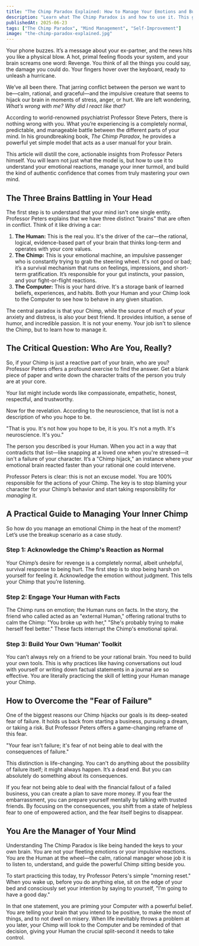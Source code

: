 ```yaml
---
title: "The Chimp Paradox Explained: How to Manage Your Emotions and Build Real Confidence"
description: "Learn what The Chimp Paradox is and how to use it. This guide explains Professor Steve Peters's model for managing your emotional 'Chimp' to stop negative reactions and build real confidence."
publishedAt: 2025-06-23
tags: ["The Chimp Paradox", "Mind Management", "Self-Improvement"]
image: "the-chimp-paradox-explained.jpg"
---
```



<BlogPageLayout frontmatter={frontmatter}>
Your phone buzzes. It’s a message about your ex-partner, and the news hits you like a physical blow. A hot, primal feeling floods your system, and your brain screams one word: Revenge. You think of all the things you could say, the damage you could do. Your fingers hover over the keyboard, ready to unleash a hurricane.

We’ve all been there. That jarring conflict between the person we want to be—calm, rational, and graceful—and the impulsive creature that seems to hijack our brain in moments of stress, anger, or hurt. We are left wondering, _What’s wrong with me? Why did I react like that?_

According to world-renowned psychiatrist Professor Steve Peters, there is nothing wrong with you. What you’re experiencing is a completely normal, predictable, and manageable battle between the different parts of your mind. In his groundbreaking book, _The Chimp Paradox_, he provides a powerful yet simple model that acts as a user manual for your brain.

This article will distill the core, actionable insights from Professor Peters himself. You will learn not just what the model is, but how to use it to understand your emotional reactions, manage your inner turmoil, and build the kind of authentic confidence that comes from truly mastering your own mind.

## The Three Brains Battling in Your Head

The first step is to understand that your mind isn't one single entity. Professor Peters explains that we have three distinct "brains" that are often in conflict. Think of it like driving a car:

1.  **The Human:** This is the real you. It's the driver of the car—the rational, logical, evidence-based part of your brain that thinks long-term and operates with your core values.
2.  **The Chimp:** This is your emotional machine, an impulsive passenger who is constantly trying to grab the steering wheel. It's not good or bad; it’s a survival mechanism that runs on feelings, impressions, and short-term gratification. It’s responsible for your gut instincts, your passion, and your fight-or-flight reactions.
3.  **The Computer:** This is your hard drive. It's a storage bank of learned beliefs, experiences, and habits. Both your Human and your Chimp look to the Computer to see how to behave in any given situation.

The central paradox is that your Chimp, while the source of much of your anxiety and distress, is also your best friend. It provides intuition, a sense of humor, and incredible passion. It is not your enemy. Your job isn't to silence the Chimp, but to learn how to manage it.

## The Critical Question: Who Are You, Really?

So, if your Chimp is just a reactive part of your brain, who are you? Professor Peters offers a profound exercise to find the answer. Get a blank piece of paper and write down the character traits of the person you truly are at your core.

Your list might include words like compassionate, empathetic, honest, respectful, and trustworthy.

Now for the revelation. According to the neuroscience, that list is not a description of who you hope to be.

<Quote>
  "That is you. It's not how you hope to be, it is you. It's not a myth. It's
  neuroscience. It's you."
</Quote>

The person you described is your Human. When you act in a way that contradicts that list—like snapping at a loved one when you're stressed—it isn't a failure of your character. It’s a "Chimp hijack," an instance where your emotional brain reacted faster than your rational one could intervene.

Professor Peters is clear: this is not an excuse model. You are 100% responsible for the actions of your Chimp. The key is to stop blaming your character for your Chimp’s behavior and start taking responsibility for _managing_ it.

## A Practical Guide to Managing Your Inner Chimp

So how do you manage an emotional Chimp in the heat of the moment? Let’s use the breakup scenario as a case study.

### Step 1: Acknowledge the Chimp's Reaction as Normal

Your Chimp’s desire for revenge is a completely normal, albeit unhelpful, survival response to being hurt. The first step is to stop being harsh on yourself for feeling it. Acknowledge the emotion without judgment. This tells your Chimp that you’re listening.

### Step 2: Engage Your Human with Facts

The Chimp runs on emotion; the Human runs on facts. In the story, the friend who called acted as an "external Human," offering rational truths to calm the Chimp: "You broke up with her," "She's probably trying to make herself feel better." These facts interrupt the Chimp's emotional spiral.

### Step 3: Build Your Own 'Human' Toolkit

You can’t always rely on a friend to be your rational brain. You need to build your own tools. This is why practices like having conversations out loud with yourself or writing down factual statements in a journal are so effective. You are literally practicing the skill of letting your Human manage your Chimp.

## How to Overcome the "Fear of Failure"

One of the biggest reasons our Chimp hijacks our goals is its deep-seated fear of failure. It holds us back from starting a business, pursuing a dream, or taking a risk. But Professor Peters offers a game-changing reframe of this fear.

<Quote>
  "Your fear isn't failure; it's fear of not being able to deal with the
  consequences of failure."
</Quote>

This distinction is life-changing. You can't do anything about the possibility of failure itself; it might always happen. It’s a dead end. But you can absolutely do something about its consequences.

If you fear not being able to deal with the financial fallout of a failed business, you can create a plan to save more money. If you fear the embarrassment, you can prepare yourself mentally by talking with trusted friends. By focusing on the consequences, you shift from a state of helpless fear to one of empowered action, and the fear itself begins to disappear.

## You Are the Manager of Your Mind

Understanding The Chimp Paradox is like being handed the keys to your own brain. You are not your fleeting emotions or your impulsive reactions. You are the Human at the wheel—the calm, rational manager whose job it is to listen to, understand, and guide the powerful Chimp sitting beside you.

To start practicing this today, try Professor Peters's simple "morning reset." When you wake up, before you do anything else, sit on the edge of your bed and consciously set your intention by saying to yourself, "I'm going to have a good day."

In that one statement, you are priming your Computer with a powerful belief. You are telling your brain that you intend to be positive, to make the most of things, and to not dwell on misery. When life inevitably throws a problem at you later, your Chimp will look to the Computer and be reminded of that decision, giving your Human the crucial split-second it needs to take control.

<PodcastSummariesAd />

</BlogPageLayout>
